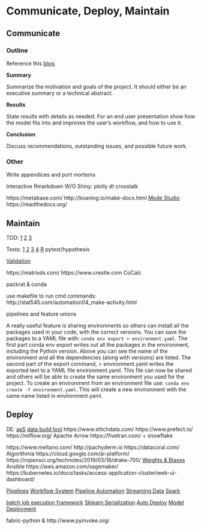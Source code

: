 # Communicate, Deploy, Maintain

## Communicate

### Outline

Reference this [blog](https://www.dataquest.io/blog/data-science-project-style-guide/).

**Summary**

Summarize the motivation and goals of the project. It should either be an executive summary or a technical abstract.

**Results**

State results with details as needed. For an end user presentation show how the model fits into and improves the user's workflow, and how to use it.

**Conclusion**

Discuss recommendations, outstanding issues, and possible future work.

### Other

Write appendices and port mortems

Interactive Rmarkdown W/O Shiny: plotly dt crosstalk

https://metabase.com/ http://koaning.io/make-docs.html [Mode Studio](https://about.modeanalytics.com/) https://readthedocs.org/

## Maintain

TDD: [1](http://engineering.pivotal.io/post/test-driven-development-for-data-science/) [2](http://www.tdda.info/) [3](http://stochasticsolutions.com/)

Tests: [1](http://engineering.pivotal.io/post/test-driven-development-for-data-science/) [2](http://www.tdda.info/) [3](http://stochasticsolutions.com/) [4](https://github.com/ericmjl/data-testing-tutorial) [R](http://r-pkgs.had.co.nz/tests.html) pytest/hypothesis
 
[Validation](https://rdrr.io/cran/checkmate/)

https://matrixds.com/ https://www.crestle.com CoCalc

packrat & conda

use makefile to run cmd commands: http://stat545.com/automation04_make-activity.html

pipelines and feature unions 

A really useful feature is sharing environments so others can install all the packages used in your code, with the correct versions. You can save the packages to a YAML file with: `conda env export > environment.yaml`. 
The first part conda env export writes out all the packages in the environment, including the Python version. Above you can see the name of the environment and all the dependencies (along with versions) are listed. The second part of the export command, > environment.yaml writes the exported text to a YAML file environment.yaml. This file can now be shared and others will be able to create the same environment you used for the project. To create an environment from an environment file use: `conda env create -f environment.yaml`. This will create a new environment with the same name listed in environment.yaml.

## Deploy

DE: [aaS](https://www.astronomer.io/)  [data build tool](https://www.getdbt.com/) https://www.stitchdata.com/ https://www.prefect.io/ https://mlflow.org/ Apache Arrow https://fivetran.com/ + snowflake

https://www.meltano.com/ http://pachyderm.io https://datacoral.com/ Algorithmia https://cloud.google.com/ai-platform/ https://ropensci.org/technotes/2019/03/18/drake-700/ [Weights & Biases](https://www.wandb.com/blog/towards-reproducibility) Ansible https://aws.amazon.com/sagemaker/ https://kubernetes.io/docs/tasks/access-application-cluster/web-ui-dashboard/

[Pipelines](http://stat545.com/automation01_slides/#/automating-data-analysis-pipelines) [Workflow System](https://snakemake.readthedocs.io/en/stable/) [Pipeline Automation](http://stat545.com/automation01_slides/#/automating-data-analysis-pipelines) [Streaming Data](https://www.wallaroolabs.com) [Spark](https://docs.azuredatabricks.net/spark/latest/mllib/mllib-pipelines-and-stuctured-streaming.html)

[batch job execution framework](https://stitchfix.github.io/flotilla-os/) [Sklearn Serialization](https://cmry.github.io/notes/serialize) [Auto Deploy](http://content.nexosis.com/twimlai) [Model Deployment](https://orchestrahq.com)

fabric-python & http://www.pyinvoke.org/
